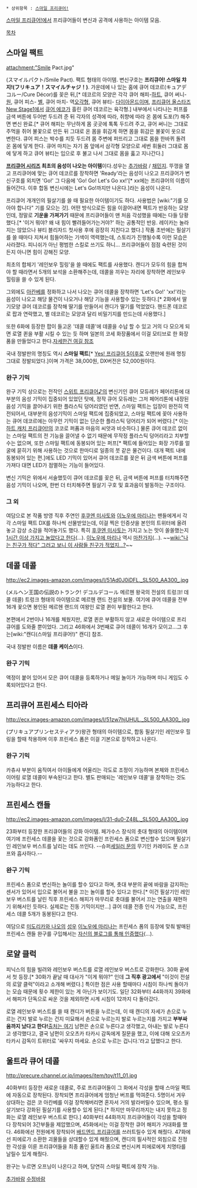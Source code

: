  * 상위항목 : [[스마일 프리큐어!]]

[[스마일 프리큐어!]]에서 프리큐어들이 변신과 공격에 사용하는 아이템 모음.

[[목차]]

== 스마일 팩트 ==
attachment:"Smile Pact.jpg"

(スマイルパクト/Smile Pact). 팩트 형태의 아이템. 변신구호는 '''프리큐어! 스마일 챠지!(フリキュア！スマイルチャジ！)'''. 가운데에 나 있는 홈에 큐어 데코르(キュアデコルー/Cure Décor)를 꽂은 뒤,[* 데코르의 모양은 각각 큐어 해피-[[하트]], 큐어 써니-[[원]], 큐어 피스- [[별]], 큐어 마치- 역[[오각형]], 큐어 뷰티- [[다이아몬드]]이며, [[프리큐어 올스타즈 New Stage1]]에서 [[사카가미 아유미|큐어 에코]]가 흘린 큐어 데코르는 육각형.] 내부에서 나타나는 퍼프를 금색 버튼에 두어번 두드려 준 뒤 각자의 성격에 따라, 취향에 따라 온 몸에 도포(?) 해주면 변신 완료.[* 큐어 해피는 무난하게 몸 곳곳에 톡톡 두드려 주고, 큐어 써니는 그대로 주먹을 쥐어 불꽃으로 만든 뒤 그대로 온 몸을 휘감게 하면 몸을 휘감은 불꽃이 옷으로 변한다. 큐어 피스는 박수를 치듯 두드려 몸 주변에 퍼뜨리고 그대로 몸을 한바퀴 돌려 온 몸에 닿게 한다. 큐어 마치는 자기 몸 앞에서 삼각형 모양으로 세번 휘둘러 그대로 몸에 닿게 하고 큐어 뷰티는 입으로 후 불고 나서 그대로 몸을 훓고 지나간다.]

'''[[프리큐어 시리즈]] 최초의 음성이 나오는 아이템'''이다.성우는 [[추가바람]] / [[채민지]]. 뚜껑을 열고 프리큐어에 맞는 큐어 데코르를 장착하면 'Ready'라는 음성이 나오고 프리큐어가 변신구호를 외치면 'Go!' 그 다음에 'Go! Go! Let's Go xx!'[* xx에는 프리큐어의 이름이 들어간다. 이후 합동 변신시에는 Let's Go!까지만 나온다.]라는 음성이 나온다.

프리큐어 개개인의 필살기를 쓸 때 필요한 아이템이기도 하다. 사용법은 [wiki:"기를 모아야 합니다" 기를 모으는 것]. 어떤 방식으로든 힘을 이끌어내면 팩트가 반응하는 모양인데, 정말로 '''기운을 가져가기''' 때문에 프리큐어들이 맨 처음 각성했을 때에는 다들 당황했다.[* '이거 뭐야? 왜 내 힘이 빨려들어가는거야?' 하는 공통적인 반응. 레이카는 놀라지는 않았으나 뷰티 블리자드 첫사용 후에 굉장히 지친다고 했다.] 작품 초반에는 필살기를 쓸 때마다 지쳐서 힘들어하는 기색이 역력했는데, 스토리가 진행될수록 이런 모습은 사라졌다. 피니쉬가 아닌 평범한 스킬로 쓰기도 하니... 프리큐어들이 점점 숙련된 것이든지 아니면 힘이 강해진 모양.

최초의 합체기 '레인보우 힐링'을 쓸 때에도 팩트를 사용했다. 캔디가 모두의 힘을 합쳐야 할 때라면서 5개의 보석을 소환해주는데, 데콜을 끼우는 자리에 장착하면 레인보우 힐링을 쓸 수 있게 된다. 

그외에도 [[아칸베]]를 정화하고 나서 나오는 큐어 데콜을 장착하면 'Let's Go!' 'xx!'라는 음성이 나오고 해당 물건이 나오거나 해당 기능을 사용할수 있는 듯하다.[* 2화에서 딸기모양 큐어 데코르를 장착해 딸기를 만들어서 캔디가 딸기를 먹었었다. 핸드폰 데코르로 팝과 연락했고, 별 데코르는 모양과 달리 비밀기지를 만드는데 사용했다.]

또한 6화에 등장한 팝이 들고온 '데콜 데콜'에 데콜을 수납 할 수 있고 거의 다 모으게 되면 로열 퀸을 부활 시킬 수 있는 듯 하며 일본의 코세 화장품에서 이걸 모티브로 한 화장품을 만들었다고 한다.[http://alonestar.egloos.com/4710299 자세한건 여길 참조]

국내 정발판의 명칭도 역시 '''스마일 팩트'''[* [[Yes! 프리큐어 5]]이후로 오랜만에 원래 명칭 그대로 정발되었다.]이며 가격은 38,000원, DX버전은 52,000원이다.
=== 완구 기믹 ===
완구 기믹 상으로는 전작인 [[스위트 프리큐어♪]]의 변신기인 큐어 모듀레가 페어리톤에 대부분의 음성 기믹이 집중되어 있었던 탓에, 정작 큐어 모듀레는 그저 페어리톤에 내장된 음성 기믹을 끌어내기 위한 플라스틱 덩어리였던 반면, 스마일 팩트는 입장이 완전히 역전되어서, 대부분의 음성기믹이 스마일 팩트에 집중되었고, 스마일 팩트에 꽂아 사용하는 큐어 데코르에는 아무런 기믹이 없는 단순한 플라스틱 덩어리가 되어 버렸다.[* 이는 [[하트 캐치 프리큐어!]]의 코코로 퍼퓸과 마음의 씨앗과 비슷하다.] 물론 큐어 데코르 없이는 스마일 팩트의 전 기능을 끌어낼 수 없기 때문에 무작정 플라스틱 덩어리라고 치부할 수는 없으며, 또한 스마일 팩트에 동봉되어 있는 퍼프[* 팩트에 들어있는 화장 가루를 얼굴에 묻히기 위해 사용하는 것으로 한마디로 일종의 붓 같은 물건이다. 대개 팩트 내에 동봉되어 있는 편.]에도 LED 기믹이 있어서 큐어 데코르를 꽂은 뒤 금색 버튼에 퍼프를 가져다 대면 LED가 점멸하는 기능이 들어있다.

변신 기믹은 위에서 서술했듯이 큐어 데코르를 꽂은 뒤, 금색 버튼에 퍼프를 터치해주면 음성 기믹이 나오며, 한번 더 터치해주면 필살기 구호 및 효과음이 발동하는 구조이다.


=== 그 외 ===
여담으로 본 작품 방영 직후 주연인 [[후쿠엔 미사토]]와 [[이노우에 마리나]]는 팬들에게서 각각 스마일 팩트 DX를 하나씩 선물받았는데, 이걸 찍은 인증샷을 본인의 트위터에 올려놓고 감상 소감을 적어놓기도 했다. 특히 [[후쿠엔 미사토]]는 가지고 노는 맛이 쏠쏠했는지 [http://twitpic.com/8fdmvc 1시간 이상 가지고 놀았다고 한다](...). [[이노우에 마리나]] 역시 [http://twitter.yfrog.com/od94yiaj?sa=0 마찬가지](...). ~~[[wiki:"나는 친구가 적다" 그러고 보니 이 사람들 친구가 적었지...?]]~~ 

== 데콜 데콜 ==
http://ec2.images-amazon.com/images/I/51Ad0J0iDFL._SL500_AA300_.jpg

(メルヘン王国の伝説のトランク! デコルデコール 메르헨 왕국의 전설의 트렁크! 데콜 데콜) 트렁크 형태의 아이템으로 메르헨 랜드 전설의 보물. 여기에 큐어 데콜을 전부 16개 꽃으면 봉인된 메르헨 랜드의 여왕인 로열 퀸이 부활한다고 한다.

본편에서 2번이나 16개를 체웠지만, 로열 퀸은 부활하지 않고 새로운 아이템으로 프리큐어를 도와줄 뿐이었다. 그리고 46화에서 3번째로 큐어 데콜이 16개가 모이고...그 후는[wiki:"캔디(스마일 프리큐어!)" 캔디] 참조.

국내 정발판 이름은 '''데콜 케이스'''이다.
=== 완구 기믹 ===
액정이 붙어 있어서 모은 큐어 데콜을 등록하거나 메일 놀이가 가능하며 미니 게임도 수록되어있다고 한다.

== 프리큐어 프린세스 티아라 ==
http://ecx.images-amazon.com/images/I/51zw7hjUHUL._SL500_AA300_.jpg

(プリキュアプリンセスティアラ)왕관 형태의 아이템으로, 합동 필살기인 레인보우 힐링을 할때 착용하며 이후 프린세스 폼은 이걸 기본으로 장착하고 나온다.

=== 완구 기믹 ===
카츄샤 부분이 움직여서 아이들에게 어울리는 각도로 조정이 가능하며 본체와 프린세스 이어링 로열 데콜이 부속된다고 한다. 별도 판매되는 '레인보우 데콜'을 장착하는 것도 가능하다고 한다.

== 프린세스 캔들 ==
http://ec2.images-amazon.com/images/I/31-du0-Z48L._SL500_AA300_.jpg

23화부터 등장한 프리큐어들의 강화 아이템. 페가수스 장식의 촛대 형태의 아이템이며 여기에 프린세스 데콜을 꽃는 것으로 강화폼인 프린세스 폼으로 변신할수 있으며 필살기인 레인보우 버스트를 날리는 데도 쓰인다.
--슈퍼[[세일러 문]]의 무기인 카레이도 문 스코프와 흡사하다.--
=== 완구 기믹 ===
프린세스 폼으로 변신하는 놀이를 할수 있다고 하며, 촛대 부분의 끝에 바람을 감지하는 센서가 있어서 입으로 불어서 불을 끄는 놀이를 할수 있다고 한다.[* 이건 필살기인 레인보우 버스트를 날린 직후 프린세스 해피가 마무리로 촛대를 불어서 끄는 연출을 재현하기 위해서인 듯하다. 실제로는 진동 기믹이지만...] 큐어 데콜 전종 인식 가능으로, 프린세스 데콜 5개가 동봉된다고 한다.

여담으로 [[미도리카와 나오]]의 [[성우]] [[이노우에 마리나]]는 프린세스 폼의 등장에 맞춰 발매된 프린세스 캔들 완구를 구입해서는 [http://yaplog.jp/marinavi/archive/1351 자신의 블로그를 통해 인증했다](...).

== 로얄 클럭 ==
피닉스의 힘을 빌려와 레인보우 버스트를 로열 레인보우 버스트로 강화한다. 30화 끝에서 첫 등장.[* 30화가 끝날 때 대사가 "이게 뭐야?" 인데 '''그 직후 광고에서''' "이것이 전설의 로얄 클럭"이라고 소개해 버렸다.] 특이한 점은 사용 할때마다 시침이 하나씩 돌아가는 모습 때문에 횟수 제한이 있는 게 아닌가 보이기도. 일단 32화부터 44화까지 39화에서 해피가 단독으로 싸운 것을 제외하면 시계 시침이 12까지 다 돌아갔다.

로열 레인보우 버스트를 쓸 때 캔디가 버튼을 누르는데, 이 때 캔디의 자세가 손으로 누르는 건지 발로 누르는 건지 미묘해서 손으로 누르는지 발로 누르는지를 가지고 '''부부싸움까지 났다고 한다!'''[http://alonestar.egloos.com/4751059 출처는 여기] 남편은 손으로 누른다고 생각했고, 아내는 발로 누른다고 생각했다고, 결국 남편이 오오츠카 타카시 감독에게 질문을 했고, 이에 대해 오오츠카 타카시 감독이 트위터로 '싸우지 마세요. 손으로 누르는 겁니다.'라고 답했다고 한다. 

== 울트라 큐어 데콜 ==
http://precure.channel.or.jp/images/item/toy/t11_01.jpg

40화부터 등장한 새로운 데콜로, 주로 프리큐어들이 그 화에서 각성을 할때 스마일 팩트에 자동으로 장착된다. 장착되면 프리큐어에게 엄청난 버프를 먹여준다. 5명이서 겨우 상대하는 검은 코 아칸베를 이걸 장착해버리면 혼자서 거의 발라버릴수 있으며, 평소 필살기보다 강화된 필살기를 사용할수 있게 된다.[* 하지만 마무리까지는 내지 못하고 정화는 로열 레인보우 버스트로 한다.] 40화부터 44화까지 프리큐어들이 각성을 할때마다 장착되어 3간부들을 제압했으며, 45화에서는 이걸 장착한 큐어 해피가 거대화를 했다. 46화에선 전원에게 장착되어 [[배드엔드 프리큐어]]를 쓰러트릴수 있게 해줬다. 47화에선 피에로가 소환한 괴물들을 상대할수 있게 해줬으며, 캔디의 필사적인 외침으로 진정한 각성을 이룬 프리큐어들을 최종 폼인 울트라 폼으로 변신시켜 피에로에게 치명타를 날릴수 있게 해줬다.

완구는 누르면 오프닝이 나온다고 하며, 당연히 스마일 팩트에 장착 가능.

[[추가바람]]
[[수정바람]]
